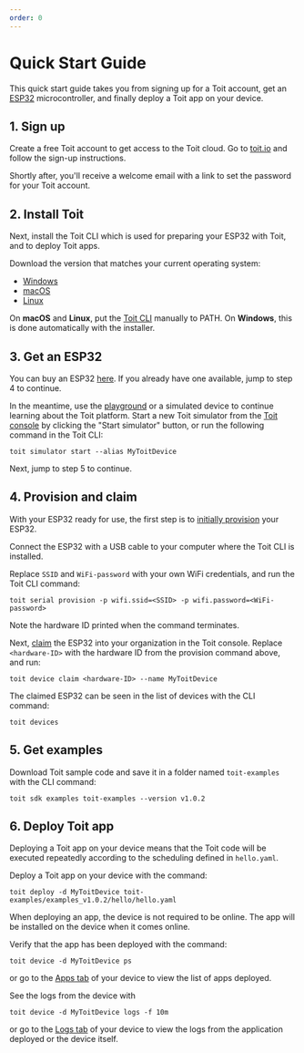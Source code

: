 ```yaml
---
order: 0
---
```


# Quick Start Guide

This quick start guide takes you from signing up for a Toit account, get an <a href="https://www.espressif.com/en/products/socs/esp32" target="_blank">ESP32</a> microcontroller, and finally deploy a Toit app on your device.

## 1. Sign up

Create a free Toit account to get access to the Toit cloud. Go to <a href="https://toit.io/#sign-up" target="_blank">toit.io</a> and follow the sign-up instructions.

Shortly after, you'll receive a welcome email with a link to set the password for your Toit account.

## 2. Install Toit

Next, install the Toit CLI which is used for preparing your ESP32 with Toit, and to deploy Toit apps.

Download the version that matches your current operating system:

- <a href="https://archive.toit.io/cli/latest/windows/installer" target="_blank">
    Windows
  </a>

- <a href="https://archive.toit.io/cli/latest/darwin" target="_blank">
    macOS
  </a>

- <a href="https://archive.toit.io/cli/latest/linux" target="_blank">
    Linux
  </a>

On **macOS** and **Linux**, put the [Toit CLI](installation/toitcli.md) manually to PATH. On **Windows**, this is done automatically with the installer.

## 3. Get an ESP32

You can buy an ESP32 <a href="https://www.digikey.com/en/products/detail/espressif-systems/ESP32-DEVKITC-32D/9356990" target="_blank">here</a>. If you already have one available, jump to step 4 to continue.

<Note title="Don't have an ESP32 yet?">

In the meantime, use the <a href="https://console.toit.io/playground" target="_blank">playground</a> or a simulated device to continue learning about the Toit platform. Start a new Toit simulator from the <a href="https://console.toit.io/" target="_blank">Toit console</a> by clicking the "Start simulator" button, or run the following command in the Toit CLI:

```
toit simulator start --alias MyToitDevice
```

Next, jump to step 5 to continue.

</Note>

## 4. Provision and claim

With your ESP32 ready for use, the first step is to [initially provision](getstarted/provision.md) your ESP32.

Connect the ESP32 with a USB cable to your computer where the Toit CLI is installed.

Replace `SSID` and `WiFi-password` with your own WiFi credentials, and run the Toit CLI command:

```
toit serial provision -p wifi.ssid=<SSID> -p wifi.password=<WiFi-password>
```

Note the hardware ID printed when the command terminates.

Next, [claim](getstarted/claim.md) the ESP32 into your organization in the Toit console. Replace `<hardware-ID>` with the hardware ID from the provision command above,
and run:

```
toit device claim <hardware-ID> --name MyToitDevice
```

The claimed ESP32 can be seen in the list of devices with the CLI command:

```
toit devices
```

## 5. Get examples

Download Toit sample code and save it in a folder named `toit-examples` with the CLI command:

```
toit sdk examples toit-examples --version v1.0.2
```

## 6. Deploy Toit app

Deploying a Toit app on your device means that the Toit code will be executed repeatedly according to the scheduling defined in `hello.yaml`.

Deploy a Toit app on your device with the command:

```
toit deploy -d MyToitDevice toit-examples/examples_v1.0.2/hello/hello.yaml
```

When deploying an app, the device is not required to be online. The app will be installed on the device when it comes online.

Verify that the app has been deployed with the command:

```
toit device -d MyToitDevice ps
```

or go to the <a href="https://console.toit.io/" target="_blank">Apps tab</a> of your device to view the list of apps deployed.

See the logs from the device with 

```
toit device -d MyToitDevice logs -f 10m
```

or go to the <a href="https://console.toit.io/" target="_blank">Logs tab</a> of your device to view the logs from the application deployed or the device itself.
